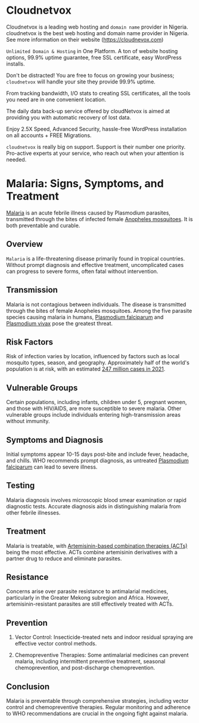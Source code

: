 # Cloudnetvox

Cloudnetvox is a leading web hosting and `domain name` provider in Nigeria. cloudnetvox is the best web hosting and domain name provider in Nigeria. See more information on their website (https://cloudnevox.com)  

`Unlimited Domain & Hosting` in One Platform. A ton of website hosting options, 99.9% uptime guarantee, free SSL certificate, easy WordPress installs.

Don't be distracted! You are free to focus on growing your business; `cloudnetvox` will handle your site they provide 99.9% uptime.

From tracking bandwidth, I/O stats to creating SSL certificates, all the tools you need are in one convenient location.

The daily data back-up service offered by cloudNetvox is aimed at providing you with automatic recovery of lost data.

Enjoy 2.5X Speed, Advanced Security, hassle-free WordPress installation on all accounts + FREE Migrations.

`cloudnetvox` is really big on support. Support is their number one priority. Pro-active experts at your service, who reach out when your attention is needed.



# Malaria: Signs, Symptoms, and Treatment

[Malaria](https://www.who.int/health-topics/malaria) is an acute febrile illness caused by Plasmodium parasites, transmitted through the bites of infected female [Anopheles mosquitoes](https://www.cdc.gov/malaria/about/biology/mosquitoes/index.html). It is both preventable and curable.

## Overview

`Malaria` is a life-threatening disease primarily found in tropical countries. Without prompt diagnosis and effective treatment, uncomplicated cases can progress to severe forms, often fatal without intervention.

## Transmission

Malaria is not contagious between individuals. The disease is transmitted through the bites of female Anopheles mosquitoes. Among the five parasite species causing malaria in humans, [Plasmodium falciparum](https://www.who.int/news-room/questions-and-answers/item/malaria) and [Plasmodium vivax](https://www.who.int/news-room/questions-and-answers/item/malaria) pose the greatest threat.

## Risk Factors

Risk of infection varies by location, influenced by factors such as local mosquito types, season, and geography. Approximately half of the world's population is at risk, with an estimated [247 million cases in 2021](https://www.who.int/news-room/fact-sheets/detail/malaria).

## Vulnerable Groups

Certain populations, including infants, children under 5, pregnant women, and those with HIV/AIDS, are more susceptible to severe malaria. Other vulnerable groups include individuals entering high-transmission areas without immunity.

## Symptoms and Diagnosis

Initial symptoms appear 10-15 days post-bite and include fever, headache, and chills. WHO recommends prompt diagnosis, as untreated [Plasmodium falciparum](https://www.who.int/news-room/questions-and-answers/item/malaria) can lead to severe illness.

## Testing

Malaria diagnosis involves microscopic blood smear examination or rapid diagnostic tests. Accurate diagnosis aids in distinguishing malaria from other febrile illnesses.

## Treatment

Malaria is treatable, with [Artemisinin-based combination therapies (ACTs)](https://www.who.int/malaria/areas/treatment/ACTs/en/) being the most effective. ACTs combine artemisinin derivatives with a partner drug to reduce and eliminate parasites.

## Resistance

Concerns arise over parasite resistance to antimalarial medicines, particularly in the Greater Mekong subregion and Africa. However, artemisinin-resistant parasites are still effectively treated with ACTs.

## Prevention

1. Vector Control: Insecticide-treated nets and indoor residual spraying are effective vector control methods.

2. Chemopreventive Therapies: Some antimalarial medicines can prevent malaria, including intermittent preventive treatment, seasonal chemoprevention, and post-discharge chemoprevention.

## Conclusion

Malaria is preventable through comprehensive strategies, including vector control and chemopreventive therapies. Regular monitoring and adherence to WHO recommendations are crucial in the ongoing fight against malaria.



